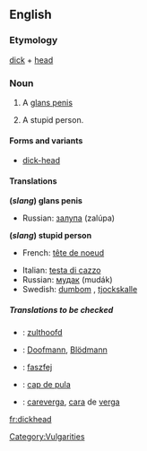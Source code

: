 ==English==

===Etymology===
[[dick]] + [[head]]

===Noun===
{{en-noun}}

#{{cattag|coarse slang}} A [[glans penis]]
#{{cattag|derogatory coarse slang}} A stupid person.

====Forms and variants====
*[[dick-head]]<!--but "dick head" is wrong-->

====Translations====
'''(''slang'') glans penis'''
{{top}}
{{mid}}
*Russian: [[залупа]] (zalúpa) {{f}}
{{bottom}}

'''(''slang'') stupid person'''
{{top}}
*French: [[tête de noeud]] {{f}}
{{mid}}
*Italian: [[testa di cazzo]] {{f}}<!--this is an idiomatic translation, even though it appears to be a verbatim one - Paul G, 2006-03-30-->
*Russian: [[мудак]] (mudák) {{m}}
*Swedish: [[dumbom]] {{c}}, [[tjockskalle]] {{c}}
{{bottom}}

=====Translations to be checked=====
<!--Remove this section once all of the translations below have been moved into the tables above.-->
{{checktrans}}
*{{ttbc|Dutch}}: [[zulthoofd]]
*{{ttbc|German}}: [[Doofmann]], [[Blödmann]]
*{{ttbc|Hungarian}}: [[faszfej]]
*{{ttbc|Romanian}}: [[ cap de pula]]
*{{ttbc|Spanish}}: [[careverga]], [[cara]] de [[verga]]

[[Category:Vulgarities]]

[[fr:dickhead]]